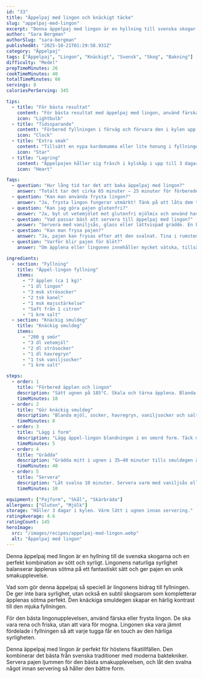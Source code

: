 ```yaml
---
id: "33"
title: "Äppelpaj med lingon och knäckigt täcke"
slug: "appelpaj-med-lingon"
excerpt: "Denna äppelpaj med lingon är en hyllning till svenska skogar. Lingonens syrlighet balanserar sötman perfekt."
author: "Sara Bergman"
authorSlug: "sara-bergman"
publishedAt: "2025-10-21T01:29:58.931Z"
category: "Äppelpaj"
tags: ["Äppelpaj", "Lingon", "Knäckigt", "Svensk", "Skog", "Bakning"]
difficulty: "Medel"
prepTimeMinutes: 26
cookTimeMinutes: 40
totalTimeMinutes: 66
servings: 8
caloriesPerServing: 345

tips:
  - title: "För bästa resultat"
    content: "För bästa resultat med äppelpaj med lingon, använd färska eller frysta svenska lingon. Deras naturliga syrlighet ger perfekt balans mot äpplenas sötma och det knäckiga täcket."
    icon: "Lightbulb"
  - title: "Tidssparande"
    content: "Förbered fyllningen i förväg och förvara den i kylen upp till ett dygn. Du kan också frysa smuldegen färdig, så går bakningen snabbt nästa gång du vill bjuda på paj."
    icon: "Clock"
  - title: "Extra smak"
    content: "Tillsätt en nypa kardemumma eller lite honung i fyllningen för en djupare smak. En klick vaniljglass med lingonsylt vid servering förhöjer upplevelsen ytterligare."
    icon: "Star"
  - title: "Lagring"
    content: "Äppelpajen håller sig fräsch i kylskåp i upp till 3 dagar. För att återfå det knäckiga täcket, värm pajen i ugn på 160°C i 8–10 minuter innan servering."
    icon: "Heart"

faqs:
  - question: "Hur lång tid tar det att baka äppelpaj med lingon?"
    answer: "Totalt tar det cirka 65 minuter – 25 minuter för förberedelser och 40 minuter gräddning. En perfekt dessert för helgens fika!"
  - question: "Kan man använda frysta lingon?"
    answer: "Ja, frysta lingon fungerar utmärkt! Tänk på att låta dem tina och rinna av innan de blandas i fyllningen för att undvika överflödig vätska."
  - question: "Kan jag göra pajen glutenfri?"
    answer: "Ja, byt ut vetemjölet mot glutenfri mjölmix och använd havregryn märkta som glutenfria. Smaken blir lika fantastisk."
  - question: "Vad passar bäst att servera till äppelpaj med lingon?"
    answer: "Servera med vaniljsås, glass eller lättvispad grädde. En klick lingonsylt tillför en extra frisk kontrast."
  - question: "Kan man frysa pajen?"
    answer: "Ja, pajen kan frysas efter att den svalnat. Tina i rumstemperatur och värm lätt i ugn före servering för att få tillbaka knäckigheten."
  - question: "Varför blir pajen för blöt?"
    answer: "Om äpplena eller lingonen innehåller mycket vätska, tillsätt lite extra majsstärkelse i fyllningen. Det hjälper till att binda vätskan och hålla pajen fast och fin."

ingredients:
  - section: "Fyllning"
    title: "Äppel-lingon fyllning"
    items:
      - "7 äpplen (ca 1 kg)"
      - "1 dl lingon"
      - "3 msk strösocker"
      - "2 tsk kanel"
      - "1 msk majsstärkelse"
      - "Saft från 1 citron"
      - "1 krm salt"
  - section: "Knäckig smuldeg"
    title: "Knäckig smuldeg"
    items:
      - "200 g smör"
      - "3 dl vetemjöl"
      - "2 dl strösocker"
      - "1 dl havregryn"
      - "1 tsk vaniljsocker"
      - "1 krm salt"

steps:
  - order: 1
    title: "Förbered äpplen och lingon"
    description: "Sätt ugnen på 185°C. Skala och tärna äpplena. Blanda med lingon, socker, kanel, majsstärkelse, citronsaft och salt."
    timeMinutes: 18
  - order: 2
    title: "Gör knäckig smuldeg"
    description: "Blanda mjöl, socker, havregryn, vaniljsocker och salt. Nyp i smöret försiktigt tills det blir smuligt."
    timeMinutes: 8
  - order: 3
    title: "Lägg i form"
    description: "Lägg äppel-lingon blandningen i en smord form. Täck med knäckig smuldeg."
    timeMinutes: 5
  - order: 4
    title: "Grädda"
    description: "Grädda mitt i ugnen i 35–40 minuter tills smuldegen är gyllenbrun och knäckig."
    timeMinutes: 40
  - order: 5
    title: "Servera"
    description: "Låt svalna 10 minuter. Servera varm med vaniljsås eller glass."
    timeMinutes: 10

equipment: ["Pajform", "Skål", "Skärbräda"]
allergens: ["Gluten", "Mjölk"]
storage: "Håller 3 dagar i kylen. Värm lätt i ugnen innan servering."
ratingAverage: 4.6
ratingCount: 145
heroImage:
  src: "/images/recipes/appelpaj-med-lingon.webp"
  alt: "Äppelpaj med lingon"
---
```


Denna äppelpaj med lingon är en hyllning till de svenska skogarna och en perfekt kombination av sött och syrligt. Lingonens naturliga syrlighet balanserar äpplenas sötma på ett fantastiskt sätt och ger pajen en unik smakupplevelse.

Vad som gör denna äppelpaj så speciell är lingonens bidrag till fyllningen. De ger inte bara syrlighet, utan också en subtil skogsarom som kompletterar äpplenas sötma perfekt. Den knäckiga smuldegen skapar en härlig kontrast till den mjuka fyllningen.

För den bästa lingonupplevelsen, använd färska eller frysta lingon. De ska vara rena och friska, utan att vara för mogna. Lingonen ska vara jämnt fördelade i fyllningen så att varje tugga får en touch av den härliga syrligheten.

Denna äppelpaj med lingon är perfekt för höstens fikatillfällen. Den kombinerar det bästa från svenska traditioner med moderna baktekniker. Servera pajen ljummen för den bästa smakupplevelsen, och låt den svalna något innan servering så håller den bättre form.
